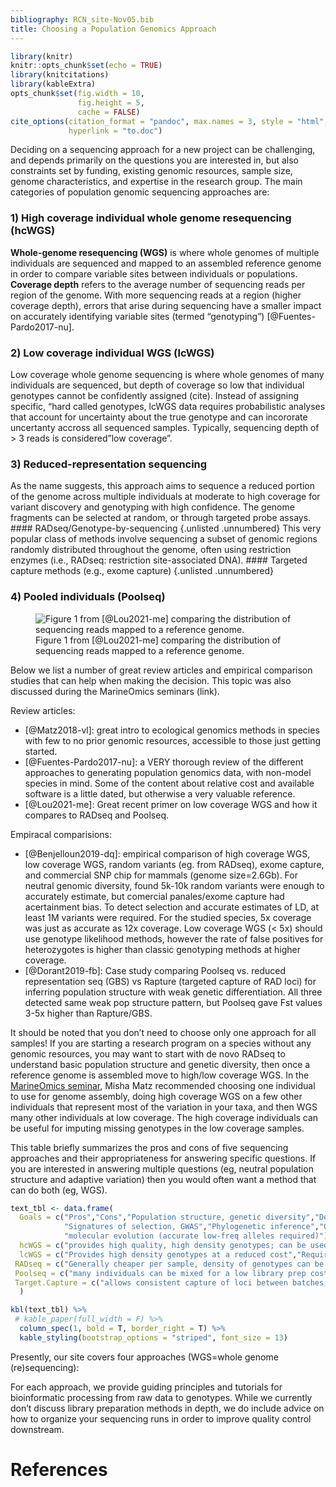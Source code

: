 ```yaml
---
bibliography: RCN_site-Nov05.bib
title: Choosing a Population Genomics Approach 
---
```


```r
library(knitr)
knitr::opts_chunk$set(echo = TRUE)
library(knitcitations)
library(kableExtra)
opts_chunk$set(fig.width = 10,
               fig.height = 5,
               cache = FALSE)
cite_options(citation_format = "pandoc", max.names = 3, style = "html", 
             hyperlink = "to.doc")
```


Deciding on a sequencing approach for a new project can be challenging, and depends primarily on the questions you are interested in, but also constraints set by funding, existing genomic resources, sample size, genome characteristics, and expertise in the research group. The main categories of population genomic sequencing approaches are:   

### 1) High coverage individual whole genome resequencing (hcWGS)  {.unlisted .unnumbered}
**Whole-genome resequencing (WGS)** is where whole genomes of multiple individuals are sequenced and mapped to an assembled reference genome in order to compare variable sites between individuals or populations. **Coverage depth** refers to the average number of sequencing reads per region of the genome. With more sequencing reads at a region (higher coverage depth), errors that arise during sequencing have a smaller impact on accurately identifying variable sites (termed "genotyping") [@Fuentes-Pardo2017-nu].    

### 2) Low coverage individual WGS (lcWGS)  {.unlisted .unnumbered}
Low coverage whole genome sequencing is where whole genomes of many individuals are sequenced, but depth of coverage so low that individual genotypes cannot be confidently assigned (cite). Instead of assigning specific, "hard called genotypes, lcWGS data requires probabilistic analyses that account for uncertainty about the true genotype and can incororate uncertanty accross all sequenced samples. Typically, sequencing depth of > 3 reads is considered "low coverage".  

### 3) Reduced-representation sequencing {.unlisted .unnumbered}
As the name suggests, this approach aims to sequence a reduced portion of the genome across multiple individuals at moderate to high coverage for variant discovery and genotyping with high confidence. The genome fragments can be selected at random, or through targeted probe assays.
#### RADseq/Genotype-by-sequencing  {.unlisted .unnumbered}
This very popular class of methods involve sequencing a subset of genomic regions randomly distributed throughout the genome, often using restriction enzymes (i.e., RADseq: restriction site-associated DNA). 
#### Targeted capture methods (e.g., exome capture)  {.unlisted .unnumbered}
 
### 4) Pooled individuals (Poolseq)  {.unlisted .unnumbered} 

![Figure 1 from [@Lou2021-me] comparing the distribution of sequencing reads mapped to a reference genome.](images/mec16077-fig-0001-m.jpg)

Below we list a number of great review articles and empirical comparison studies that can help when making the decision. This topic was also discussed during the MarineOmics seminars (link).  

Review articles:

* [@Matz2018-vl]: great intro to ecological genomics methods in species with few to no prior genomic resources, accessible to those just getting started.  
* [@Fuentes-Pardo2017-nu]: a VERY thorough review of the different approaches to generating population genomics data, with non-model species in mind. Some of the content about relative cost and available software is a little dated, but otherwise a very valuable reference.   
* [@Lou2021-me]: Great recent primer on low coverage WGS and how it compares to RADseq and Poolseq.

Empiracal comparisions:  

* [@Benjelloun2019-dq]: empirical comparison of high coverage WGS, low coverage WGS, random variants (eg. from RADseq), exome capture, and commercial SNP chip for mammals (genome size=2.6Gb). For neutral genomic diversity, found 5k-10k random variants were enough to accurately estimate, but comercial panales/exome capture had acertainment bias. To detect selection and accurate estimates of LD, at least 1M variants were required. For the studied species, 5x coverage was just as accurate as 12x coverage. Low coverage WGS (< 5x) should use genotype likelihood methods, however the rate of false positives for heterozygotes is higher than classic genotyping methods at higher coverage.  
* [@Dorant2019-fb]: Case study comparing Poolseq vs. reduced representation seq (GBS) vs Rapture (targeted capture of RAD loci) for inferring population structure with weak genetic differentiation. All three detected same weak pop structure pattern, but Poolseq gave Fst values 3-5x higher than Rapture/GBS.     
 
It should be noted that you don't need to choose only one approach for all samples! If you are starting a research program on a species without any genomic resources, you may want to start with de novo RADseq to understand basic population structure and genetic diversity, then once a reference genome is assembled move to high/low coverage WGS. In the [MarineOmics seminar](link), Misha Matz recommended choosing one individual to use for genome assembly, doing high coverage WGS on a few other individuals that represent most of the variation in your taxa, and then WGS many other individuals at low coverage. The high coverage individuals can be useful for imputing missing genotypes in the low coverage samples.  

This table briefly summarizes the pros and cons of five sequencing approaches and their appropriateness for answering specific questions. If you are interested in answering multiple questions (eg, neutral population structure and adaptive variation) then you would often want a method that can do both (eg, WGS).  

```r
text_tbl <- data.frame(
  Goals = c("Pros","Cons","Population structure, genetic diversity","Demography (mig. rates, pop. size through time)",
            "Signatures of selection, GWAS","Phylogenetic inference","Genetic crosses/mapping panels",
            "molecular evolution (accurate low-freq alleles required)"),
  hcWGS = c("provides high quality, high density genotypes; can be used to improve development of a reference genome","Most expensive per sample, requires a reference genome assembly, large computational resources","Great, but cheaper methods work almost as well","Great if incorporating haplotype-based methods ","Great","Computationally challenging, but good at all divergence levels ","Expensive","Best"),
  lcWGS = c("Provides high density genotypes at a reduced cost","Requires a reference, can produce false (+) heterozygotes, sensitive to batch effects, may be inappropriate to use individual SNP calls for some analyses","Good, but limited to popgen analyses based on genotype likelihoods ","Good, esp. with some high coverage samples to help with imputation","Good","Good for tree shapes but not branch lengths, good for extracting organelle sequences and cost-effective primers for species and hybrid ID studies ","Great","Poor"),
 RADseq = c("Generally cheaper per sample, density of genotypes can be tuned to fit question, does not require a reference","Only 1-5% of genome covered which limits studies on adaptive variation, de novo assembly can result in paralogs without quality control, can be hard to capture the same loci between batches","Great, esp. for many samples","Good for methods based on site frequency spectrum (eg moments), but not ideal for methods using extended haplotype or phasing info","Hotly debated, but unless your genome is way too big, WGS is the way to go","good at shallow to medium divergence levels, but need to play with filtering parameters ", "great as it allows for many invididuals","poor" ),
 Poolseq = c("many individuals can be mixed for a low library prep cost, only option for some larval studies","need higher sequencing depth so it can be more expensive than RAD (but less than other options), no info on individual genotypes (duh), requires a reference, requires some replicates to account for batch effects","good for methods that only use allele frequencies, won't work for individual based methods (eg Admixture)","active area of method development, but still not common except in cases of multiple temporal samples (cite) ","good if covering majority of the genome","would work in certain situations","maybe","poor"),
 Target.Capture = c("allows consistent capture of loci between batches, good for sequencing targeted regions across many samples","expensive to start a new project and requires reference of some kind to design baits (unless using method like eecSeq), only gives info on targeted region so can result in ascertainment bias for some analyses","ascertainment bias is likely to skew results, esp. for measures of genetic diversity","likely not appropriate due to ascertainment bias","only works for targeted regions ","an improvement over RAD as there will be less missing data among samples","poor","good if only interested in targeted regions")
  )

kbl(text_tbl) %>%
 # kable_paper(full_width = F) %>%
  column_spec(1, bold = T, border_right = T) %>%
  kable_styling(bootstrap_options = "striped", font_size = 13)

```

Presently, our site covers four approaches (WGS=whole genome (re)sequencing):  




For each approach, we provide guiding principles and tutorials for bioinformatic processing from raw data to genotypes. While we currently don't discuss library preparation methods in depth, we do include advice on how to organize your sequencing runs in order to improve quality control downstream.  

# References
